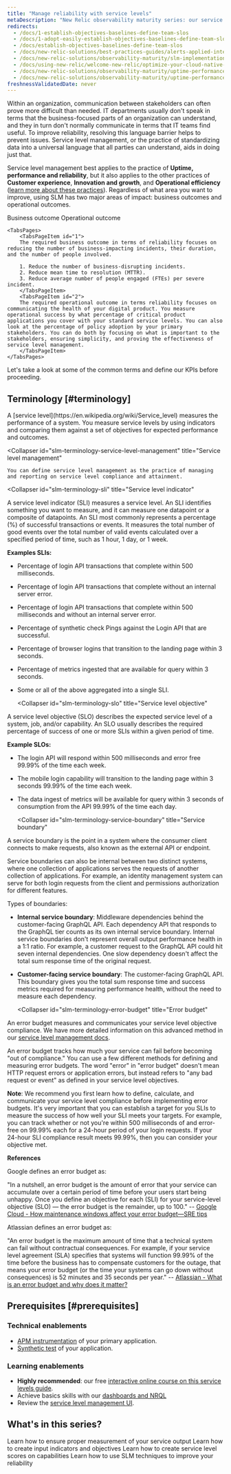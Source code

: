 ```yaml
---
title: "Manage reliability with service levels"
metaDescription: "New Relic observability maturity series: our service level management guide shows you how to easily measure and communicate the overall health, performance, and quality of your digital products and services to all stakeholders."
redirects:
  - /docs/1-establish-objectives-baselines-define-team-slos
  - /docs/1-adopt-easily-establish-objectives-baselines-define-team-slos
  - /docs/establish-objectives-baselines-define-team-slos
  - /docs/new-relic-solutions/best-practices-guides/alerts-applied-intelligence/service-level-management-tutorial/
  - /docs/new-relic-solutions/observability-maturity/slm-implementation-guide/
  - /docs/using-new-relic/welcome-new-relic/optimize-your-cloud-native-environment/establish-objectives-baselines-define-team-slos
  - /docs/new-relic-solutions/observability-maturity/uptime-performance-reliability/slm-implementation-guide
  - /docs/new-relic-solutions/observability-maturity/uptime-performance-reliability/optimize-slm-guide
freshnessValidatedDate: never
---
```












Within an organization, communication between stakeholders can often prove more difficult than needed. IT departments usually don't speak in terms that the business-focused parts of an organization can understand, and they in turn don't normally communicate in terms that IT teams find useful. To improve reliability, resolving this language barrier helps to prevent issues. Service level management, or the practice of standardizing data into a universal language that all parties can understand, aids in doing just that.

Service level management best applies to the practice of **Uptime, performance and reliability**, but it also applies to the other practices of **Customer experience**, **Innovation and growth**, and **Operational efficiency** ([learn more about these practices](/docs/new-relic-solutions/observability-maturity/introduction)). Regardless of what area you want to improve, using SLM has two major areas of impact: business outcomes and operational outcomes.

<Tabs stacked>
	<TabsBar>
        <TabsBarItem id="1">
            Business outcome
        </TabsBarItem>
        <TabsBarItem id="2">
            Operational outcome
        </TabsBarItem>
    </TabsBar>

    <TabsPages>
        <TabsPageItem id="1">
        The required business outcome in terms of reliability focuses on reducing the number of business-impacting incidents, their duration, and the number of people involved.

        1. Reduce the number of business-disrupting incidents.
        2. Reduce mean time to resolution (MTTR).
        3. Reduce average number of people engaged (FTEs) per severe incident.
        </TabsPageItem>
        <TabsPageItem id="2">
        The required operational outcome in terms reliability focuses on communicating the health of your digital product. You measure operational success by what percentage of critical product applications you cover with your standard service levels. You can also look at the percentage of policy adoption by your primary stakeholders. You can do both by focusing on what is important to the stakeholders, ensuring simplicity, and proving the effectiveness of service level management.
        </TabsPageItem>
    </TabsPages>
</Tabs>

Let's take a look at some of the common terms and define our KPIs before proceeding.

## Terminology [#terminology]

<CollapserGroup>
  <Collapser
    id="slm-terminology-service-level"
    title="Service level"
  >
    A [service level](https://en.wikipedia.org/wiki/Service_level) measures the performance of a system. You measure service levels by using indicators and comparing them against a set of objectives for expected performance and outcomes.
  </Collapser>

  <Collapser
    id="slm-terminology-service-level-management"
    title="Service level management"
  >
    You can define service level management as the practice of managing and reporting on service level compliance and attainment.
  </Collapser>

  <Collapser
    id="slm-terminology-sli"
    title="Service level indicator"
  >
A service level indicator (SLI) measures a service level. An SLI identifies something you want to measure, and it can measure one datapoint or a composite of datapoints. An SLI most commonly represents a percentage (%) of successful transactions or events. It measures the total number of good events over the total number of valid events calculated over a specified period of time, such as 1 hour, 1 day, or 1 week.

**Examples SLIs:**
* Percentage of login API transactions that complete within 500 milliseconds.
* Percentage of login API transactions that complete without an internal server error.
* Percentage of login API transactions that complete within 500 milliseconds and without an internal server error.
* Percentage of synthetic check Pings against the Login API that are successful.
* Percentage of browser logins that transition to the landing page within 3 seconds.
* Percentage of metrics ingested that are available for query within 3 seconds.
* Some or all of the above aggregated into a single SLI.
  </Collapser>

  <Collapser
    id="slm-terminology-slo"
    title="Service level objective"
  >
A service level objective (SLO) describes the expected service level of a system, job, and/or capability. An SLO usually describes the required percentage of success of one or more SLIs within a given period of time.

**Example SLOs:**
* The login API will respond within 500 milliseconds and error free 99.99% of the time each week.
* The mobile login capability will transition to the landing page within 3 seconds 99.99% of the time each week.
* The data ingest of metrics will be available for query within 3 seconds of consumption from the API 99.99% of the time each day.
  </Collapser>

  <Collapser
    id="slm-terminology-service-boundary"
    title="Service boundary"
  >
A service boundary is the point in a system where the consumer client connects to make requests, also known as the external API or endpoint.

Service boundaries can also be internal between two distinct systems, where one collection of applications serves the requests of another collection of applications. For example, an identity management system can serve for both login requests from the client and permissions authorization for different features.

Types of boundaries:
* **Internal service boundary**: Middleware dependencies behind the customer-facing GraphQL API. Each dependency API that responds to the GraphQL tier counts as its own internal service boundary. Internal service boundaries don't represent overall output performance health in a 1:1 ratio. For example, a customer request to the GraphQL API could hit seven internal dependencies. One slow dependency doesn't affect the total sum response time of the original request.
* **Customer-facing service boundary**: The customer-facing GraphQL API. This boundary gives you the total sum response time and success metrics required for measuring performance health, without the need to measure each dependency.
  </Collapser>

  <Collapser
    id="slm-terminology-error-budget"
    title="Error budget"
  >
An error budget measures and communicates your service level objective compliance. We have more detailed information on this advanced method in our [service level management docs](/docs/service-level-management/intro-slm).

An error budget tracks how much your service can fail before becoming "out of compliance." You can use a few different methods for defining and measuring error budgets. The word "error" in "error budget" doesn't mean HTTP request errors or application errors, but instead refers to "any bad request or event" as defined in your service level objectives.

**Note**: We recommend you first learn how to define, calculate, and communicate your service level compliance before implementing error budgets. It's very important that you can establish a target for you SLIs to measure the success of how well your SLI meets your targets. For example, you can track whether or not you're within 500 milliseconds of and error-free on 99.99% each for a 24-hour period of your login requests. If your 24-hour SLI compliance result meets 99.99%, then you can consider your objective met.

**References**

Google defines an error budget as:

"In a nutshell, an error budget is the amount of error that your service can accumulate over a certain period of time before your users start being unhappy. Once you define an objective for each (SLI) for your service-level objective (SLO) — the error budget is the remainder, up to 100." -- [Google Cloud - How maintenance windows affect your error budget—SRE tips](https://cloud.google.com/blog/products/management-tools/sre-error-budgets-and-maintenance-windows)

Atlassian defines an error budget as:

"An error budget is the maximum amount of time that a technical system can fail without contractual consequences. For example, if your service level agreement (SLA) specifies that systems will function 99.99% of the time before the business has to compensate customers for the outage, that means your error budget (or the time your systems can go down without consequences) is 52 minutes and 35 seconds per year." -- [Atlassian - What is an error budget and why does it matter?](https://www.atlassian.com/incident-management/kpis/error-budget)
  </Collapser>
</CollapserGroup>

## Prerequisites [#prerequisites]

### Technical enablements

* [APM instrumentation](/docs/apm/new-relic-apm/getting-started/introduction-apm) of your primary application.
* [Synthetic test](/docs/synthetics/synthetic-monitoring/getting-started/get-started-synthetic-monitoring) of your application.

### Learning enablements

* **Highly recommended**: our free [interactive online course on this service levels guide](https://learn.newrelic.com/self-paced-service-level-management-in-new-relic/1233749/scorm/3p40vqhz6d4f8).
* Achieve basics skills with our [dashboards and NRQL](https://learn.newrelic.com/webinar-getting-started-with-dashboards-nrql)
* Review the [service level management UI](/docs/service-level-management/intro-slm).

## What's in this series?

<DocTiles>
  <DocTile title='Establish an output performance SLI' path="/docs/tutorial-service-level-mgmt/establish-output-sli/"> Learn how to ensure proper measurement of your service output</DocTile>
  <DocTile title='Establish an input performance SLI' path="/docs/tutorial-service-level-mgmt/establish-input-sli/"> Learn how to create input indicators and objectives</DocTile>
  <DocTile title='Establish capability SLIs' path="/docs/tutorial-service-level-mgmt/establish-capability-sli/"> Learn how to create service level scores on capabilities</DocTile>
  <DocTile title='Improve with service level management' path="/docs/tutorial-service-level-mgmt/improve-with-slm/"> Learn how to use SLM techniques to improve your reliability</DocTile>  
</DocTiles>